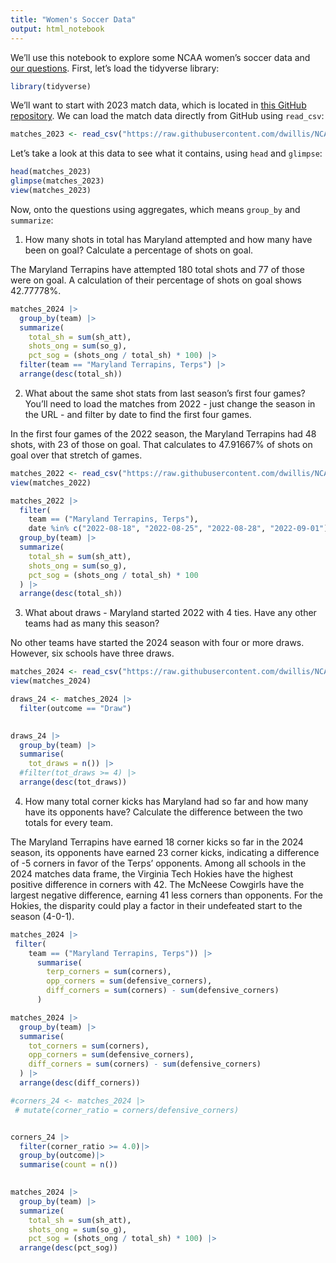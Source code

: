 ```yaml
---
title: "Women's Soccer Data"
output: html_notebook
---
```


We'll use this notebook to explore some NCAA women's soccer data and [our questions](https://docs.google.com/spreadsheets/d/1kTSrnl1URmcexIWLDMWqDnp3q-c2OS45uifnhjp10n4/edit#gid=0). First, let's load the tidyverse library:

```r
library(tidyverse)
```

We'll want to start with 2023 match data, which is located in [this GitHub repository](https://github.com/dwillis/NCAAWomensSoccerData). We can load the match data directly from GitHub using `read_csv`:

```r
matches_2023 <- read_csv("https://raw.githubusercontent.com/dwillis/NCAAWomensSoccerData/main/data/ncaa_womens_soccer_matchstats_2023.csv")
```

Let's take a look at this data to see what it contains, using `head` and `glimpse`:

```r

head(matches_2023)
glimpse(matches_2023)
view(matches_2023)

```

Now, onto the questions using aggregates, which means `group_by` and `summarize`:

1. How many shots in total has Maryland attempted and how many have been on goal? Calculate a percentage of shots on goal.

The Maryland Terrapins have attempted 180 total shots and 77 of those were on goal. A calculation of their percentage of shots on goal shows 42.77778%. 

```r

matches_2024 |>
  group_by(team) |>
  summarize(
    total_sh = sum(sh_att),
    shots_ong = sum(so_g),
    pct_sog = (shots_ong / total_sh) * 100) |>
  filter(team == "Maryland Terrapins, Terps") |>
  arrange(desc(total_sh))

```

2. What about the same shot stats from last season's first four games? You'll need to load the matches from 2022 - just change the season in the URL - and filter by date to find the first four games.

In the first four games of the 2022 season, the Maryland Terrapins had 48 shots, with 23 of those on goal. That calculates to 47.91667% of shots on goal over that stretch of games.

```r
matches_2022 <- read_csv("https://raw.githubusercontent.com/dwillis/NCAAWomensSoccerData/main/data/ncaa_womens_soccer_matchstats_2022.csv")
view(matches_2022)
```

```r

matches_2022 |>
  filter(
    team == ("Maryland Terrapins, Terps"),  
    date %in% c("2022-08-18", "2022-08-25", "2022-08-28", "2022-09-01")) |>
  group_by(team) |>
  summarize(
    total_sh = sum(sh_att), 
    shots_ong = sum(so_g),
    pct_sog = (shots_ong / total_sh) * 100
  ) |>
  arrange(desc(total_sh))  

```


3. What about draws - Maryland started 2022 with 4 ties. Have any other teams had as many this season?

No other teams have started the 2024 season with four or more draws. However, six schools have three draws. 

```r

matches_2024 <- read_csv("https://raw.githubusercontent.com/dwillis/NCAAWomensSoccerData/main/data/ncaa_womens_soccer_matchstats_2024.csv")
view(matches_2024)

```

```r

draws_24 <- matches_2024 |>
  filter(outcome == "Draw")
  
```

```r

draws_24 |>
  group_by(team) |>
  summarise(
    tot_draws = n()) |>
  #filter(tot_draws >= 4) |>
  arrange(desc(tot_draws))

```

4. How many total corner kicks has Maryland had so far and how many have its opponents have? Calculate the difference between the two totals for every team.

The Maryland Terrapins have earned 18 corner kicks so far in the 2024 season, its opponents have earned 23 corner kicks, indicating a difference of -5 corners in favor of the Terps' opponents. Among all schools in the 2024 matches data frame, the Virginia Tech Hokies have the highest positive difference in corners with 42. The McNeese Cowgirls have the largest negative difference, earning 41 less corners than opponents. For the Hokies, the disparity could play a factor in their undefeated start to the season (4-0-1).

```r

matches_2024 |>
 filter(
    team == ("Maryland Terrapins, Terps")) |>
      summarise(
        terp_corners = sum(corners),
        opp_corners = sum(defensive_corners),
        diff_corners = sum(corners) - sum(defensive_corners)
      )

```


```r

matches_2024 |>
  group_by(team) |>
  summarise(
    tot_corners = sum(corners),
    opp_corners = sum(defensive_corners),
    diff_corners = sum(corners) - sum(defensive_corners)
  ) |>
  arrange(desc(diff_corners))

```

```r

#corners_24 <- matches_2024 |> 
 # mutate(corner_ratio = corners/defensive_corners)


corners_24 |>
  filter(corner_ratio >= 4.0)|>
  group_by(outcome)|>
  summarise(count = n())
  

```


```r

matches_2024 |>
  group_by(team) |>
  summarize(
    total_sh = sum(sh_att),
    shots_ong = sum(so_g),
    pct_sog = (shots_ong / total_sh) * 100) |>
  arrange(desc(pct_sog))


```

















